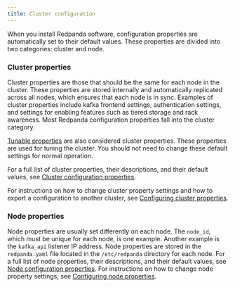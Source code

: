 ```yaml
---
title: Cluster configuration
---
```


<head>
    <meta name="title" content="Cluster configuration | Redpanda Docs"/>
    <meta name="description" content="Cluster configuration general information."/>
</head>

When you install Redpanda software, configuration properties are automatically set to their default values. These properties are divided into two categories: cluster and node.

### Cluster properties

Cluster properties are those that should be the same for each node in the cluster. These properties are stored internally and automatically replicated across all nodes, which ensures that each node is in sync. Examples of cluster properties include kafka frontend settings, authentication settings, and settings for enabling features such as tiered storage and rack awareness. Most Redpanda configuration properties fall into the cluster category.

[Tunable properties](/docs/core/reference/tunable-properties) are also considered cluster properties. These properties are used for tuning the cluster. You should not need to change these default settings for normal operation.

For a full list of cluster properties, their descriptions, and their default values, see [Cluster configuration properties](/docs/core/reference/cluster-properties).

For instructions on how to change cluster property settings and how to export a configuration to another cluster, see [Configuring cluster properties](/docs/core/cluster-administration/cluster-property-configuration).

### Node properties

Node properties are usually set differently on each node. The `node_id`, which must be unique for each node, is one example. Another example is the `kafka_api` listener IP address. Node properties are stored in the `redpanda.yaml` file located in the `/etc/redpanda` directory for each node.
For a full list of node properties, their descriptions, and their default values, see [Node configuration properties](/docs/core/reference/node-properties).
For instructions on how to change node property settings, see [Configuring node properties](/docs/core/cluster-administration/node-property-configuration).
